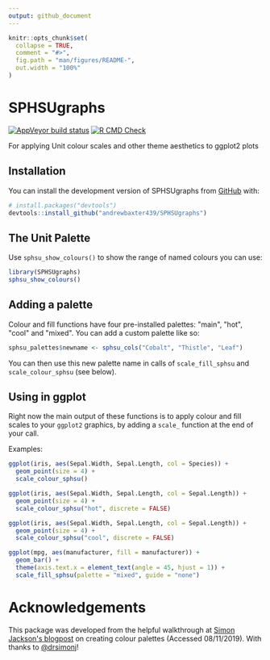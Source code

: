 ```yaml
---
output: github_document
---
```


<!-- README.md is generated from README.Rmd. Please edit that file -->

```r
knitr::opts_chunk$set(
  collapse = TRUE,
  comment = "#>",
  fig.path = "man/figures/README-",
  out.width = "100%"
)
```

# SPHSUgraphs

<!-- badges: start -->
[![AppVeyor build status](https://ci.appveyor.com/api/projects/status/github/andrewbaxter439/SPHSUgraphs?branch=master&svg=true)](https://ci.appveyor.com/project/andrewbaxter439/SPHSUgraphs)
[![R CMD Check](https://github.com/andrewbaxter439/SPHSUgraphs/workflows/R-CMD-check/badge.svg)](https://github.com/andrewbaxter439/SPHSUgraphs/actions)
<!-- badges: end -->

For applying Unit colour scales and other theme aesthetics to ggplot2 plots

## Installation

You can install the development version of SPHSUgraphs from [GitHub](https://github.com/) with:

``` r
# install.packages("devtools")
devtools::install_github("andrewbaxter439/SPHSUgraphs")
```

## The Unit Palette

Use `sphsu_show_colours()` to show the range of named colours you can use:

```r
library(SPHSUgraphs)
sphsu_show_colours()
```

## Adding a palette

Colour and fill functions have four pre-installed palettes: \"main\", \"hot\", \"cool\" and \"mixed\". You can add a custom palette like so:

```r
sphsu_palettes$newname <- sphsu_cols("Cobalt", "Thistle", "Leaf")
```

You can then use this new palette name in calls of `scale_fill_sphsu` and `scale_colour_sphsu` (see below).

## Using in ggplot

Right now the main output of these functions is to apply colour and fill scales to your `ggplot2` graphics, by adding a `scale_` function at the end of your call.

Examples:

```r
ggplot(iris, aes(Sepal.Width, Sepal.Length, col = Species)) +
  geom_point(size = 4) +
  scale_colour_sphsu()
```

```r
ggplot(iris, aes(Sepal.Width, Sepal.Length, col = Sepal.Length)) +
  geom_point(size = 4) +
  scale_colour_sphsu("hot", discrete = FALSE)
```

```r
ggplot(iris, aes(Sepal.Width, Sepal.Length, col = Sepal.Length)) +
  geom_point(size = 4) +
  scale_colour_sphsu("cool", discrete = FALSE)
```

```r
ggplot(mpg, aes(manufacturer, fill = manufacturer)) +
  geom_bar() +
  theme(axis.text.x = element_text(angle = 45, hjust = 1)) +
  scale_fill_sphsu(palette = "mixed", guide = "none")
```

# Acknowledgements

This package was developed from the helpful walkthrough at [Simon Jackson\'s blogpost](https://drsimonj.svbtle.com/creating-corporate-colour-palettes-for-ggplot2) on creating colour palettes (Accessed 08/11/2019). With thanks to [@drsimonj](https://www.twitter.com/drsimonj)! 
